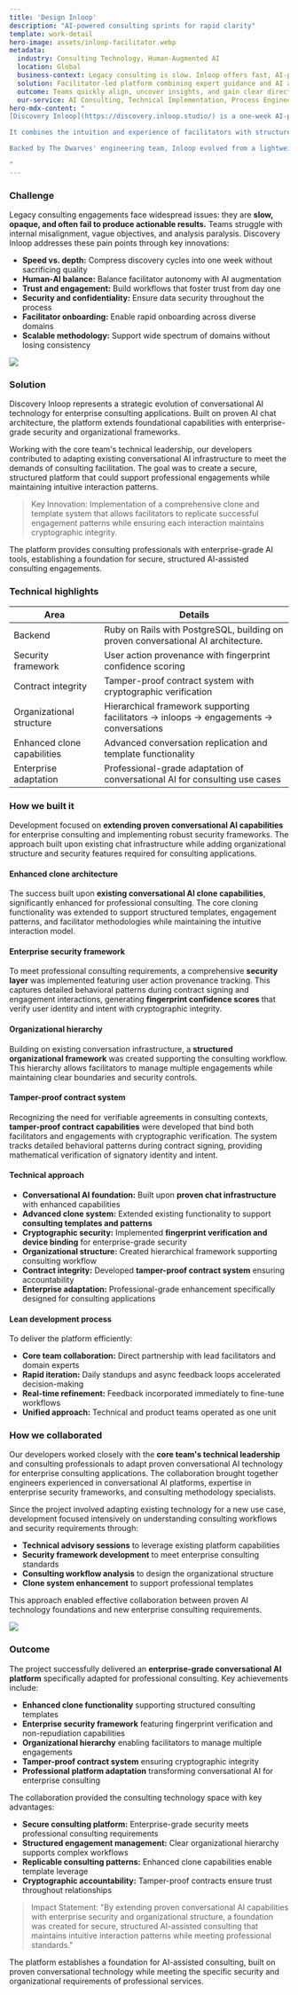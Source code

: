 ```yaml
---
title: 'Design Inloop'
description: "AI-powered consulting sprints for rapid clarity"
template: work-detail
hero-image: assets/inloop-facilitator.webp
metadata:
  industry: Consulting Technology, Human-Augmented AI
  location: Global
  business-context: Legacy consulting is slow. Inloop offers fast, AI-powered sprints for strategic clarity
  solution: Facilitator-led platform combining expert guidance and AI agents
  outcome: Teams quickly align, uncover insights, and gain clear direction
  our-service: AI Consulting, Technical Implementation, Process Engineering
hero-mdx-content: "
[Discovery Inloop](https://discovery.inloop.studio/) is a one-week AI-powered consulting sprint format, purpose-built to help organizations break through ambiguity and move from indecision to clear direction. 

It combines the intuition and experience of facilitators with structured AI interactions, delivered through a secure and scalable digital platform. Each sprint is guided by a reusable consulting playbook and fortified by cryptographic contract logging—ensuring trust and repeatability across teams, industries, and regions.

Backed by The Dwarves' engineering team, Inloop evolved from a lightweight conversational tool into a professional-grade infrastructure tailored for enterprise consulting work.

"
---
```


### Challenge

Legacy consulting engagements face widespread issues: they are **slow, opaque, and often fail to produce actionable results.** Teams struggle with internal misalignment, vague objectives, and analysis paralysis. Discovery Inloop addresses these pain points through key innovations:

- **Speed vs. depth:** Compress discovery cycles into one week without sacrificing quality
- **Human-AI balance:** Balance facilitator autonomy with AI augmentation
- **Trust and engagement:** Build workflows that foster trust from day one
- **Security and confidentiality:** Ensure data security throughout the process
- **Facilitator onboarding:** Enable rapid onboarding across diverse domains
- **Scalable methodology:** Support wide spectrum of domains without losing consistency

![](assets/inloop-conversation-ai.webp)

### Solution

Discovery Inloop represents a strategic evolution of conversational AI technology for enterprise consulting applications. Built on proven AI chat architecture, the platform extends foundational capabilities with enterprise-grade security and organizational frameworks.

Working with the core team's technical leadership, our developers contributed to adapting existing conversational AI infrastructure to meet the demands of consulting facilitation. The goal was to create a secure, structured platform that could support professional engagements while maintaining intuitive interaction patterns.

> Key Innovation: Implementation of a comprehensive clone and template system that allows facilitators to replicate successful engagement patterns while ensuring each interaction maintains cryptographic integrity.

The platform provides consulting professionals with enterprise-grade AI tools, establishing a foundation for secure, structured AI-assisted consulting engagements.

### Technical highlights

| Area                        | Details                                                                                |
|---------------------------- | -------------------------------------------------------------------------------------- |
| Backend                     | Ruby on Rails with PostgreSQL, building on proven conversational AI architecture.      |
| Security framework          | User action provenance with fingerprint confidence scoring                             |
| Contract integrity          | Tamper-proof contract system with cryptographic verification                           |
| Organizational structure    | Hierarchical framework supporting facilitators → inloops → engagements → conversations |
| Enhanced clone capabilities | Advanced conversation replication and template functionality                           |
| Enterprise adaptation       | Professional-grade adaptation of conversational AI for consulting use cases            |

### How we built it

Development focused on **extending proven conversational AI capabilities** for enterprise consulting and implementing robust security frameworks. The approach built upon existing chat infrastructure while adding organizational structure and security features required for consulting applications.

#### Enhanced clone architecture

The success built upon **existing conversational AI clone capabilities**, significantly enhanced for professional consulting. The core cloning functionality was extended to support structured templates, engagement patterns, and facilitator methodologies while maintaining the intuitive interaction model.

#### Enterprise security framework

To meet professional consulting requirements, a comprehensive **security layer** was implemented featuring user action provenance tracking. This captures detailed behavioral patterns during contract signing and engagement interactions, generating **fingerprint confidence scores** that verify user identity and intent with cryptographic integrity.

#### Organizational hierarchy

Building on existing conversation infrastructure, a **structured organizational framework** was created supporting the consulting workflow. This hierarchy allows facilitators to manage multiple engagements while maintaining clear boundaries and security controls.

#### Tamper-proof contract system
Recognizing the need for verifiable agreements in consulting contexts, **tamper-proof contract capabilities** were developed that bind both facilitators and engagements with cryptographic verification. The system tracks detailed behavioral patterns during contract signing, providing mathematical verification of signatory identity and intent.

#### Technical approach

- **Conversational AI foundation:** Built upon **proven chat infrastructure** with enhanced capabilities
- **Advanced clone system:** Extended existing functionality to support **consulting templates and patterns**
- **Cryptographic security:** Implemented **fingerprint verification and device binding** for enterprise-grade security
- **Organizational structure:** Created hierarchical framework supporting consulting workflow
- **Contract integrity:** Developed **tamper-proof contract system** ensuring accountability
- **Enterprise adaptation:** Professional-grade enhancement specifically designed for consulting applications

#### Lean development process

To deliver the platform efficiently:

- **Core team collaboration:** Direct partnership with lead facilitators and domain experts
- **Rapid iteration:** Daily standups and async feedback loops accelerated decision-making
- **Real-time refinement:** Feedback incorporated immediately to fine-tune workflows
- **Unified approach:** Technical and product teams operated as one unit

### How we collaborated
Our developers worked closely with the **core team's technical leadership** and consulting professionals to adapt proven conversational AI technology for enterprise consulting applications. The collaboration brought together engineers experienced in conversational AI platforms, expertise in enterprise security frameworks, and consulting methodology specialists.

Since the project involved adapting existing technology for a new use case, development focused intensively on understanding consulting workflows and security requirements through:

- **Technical advisory sessions** to leverage existing platform capabilities
- **Security framework development** to meet enterprise consulting standards
- **Consulting workflow analysis** to design the organizational structure
- **Clone system enhancement** to support professional templates

This approach enabled effective collaboration between proven AI technology foundations and new enterprise consulting requirements.

![](assets/inloop-conversation-ai-chat.webp)

### Outcome

The project successfully delivered an **enterprise-grade conversational AI platform** specifically adapted for professional consulting. Key achievements include:

- **Enhanced clone functionality** supporting structured consulting templates
- **Enterprise security framework** featuring fingerprint verification and non-repudiation capabilities
- **Organizational hierarchy** enabling facilitators to manage multiple engagements
- **Tamper-proof contract system** ensuring cryptographic integrity
- **Professional platform adaptation** transforming conversational AI for enterprise consulting

The collaboration provided the consulting technology space with key advantages:

- **Secure consulting platform:** Enterprise-grade security meets professional consulting requirements
- **Structured engagement management:** Clear organizational hierarchy supports complex workflows
- **Replicable consulting patterns:** Enhanced clone capabilities enable template leverage
- **Cryptographic accountability:** Tamper-proof contracts ensure trust throughout relationships

> Impact Statement: "By extending proven conversational AI capabilities with enterprise security and organizational structure, a foundation was created for secure, structured AI-assisted consulting that maintains intuitive interaction patterns while meeting professional standards."

The platform establishes a foundation for AI-assisted consulting, built on proven conversational technology while meeting the specific security and organizational requirements of professional services.
